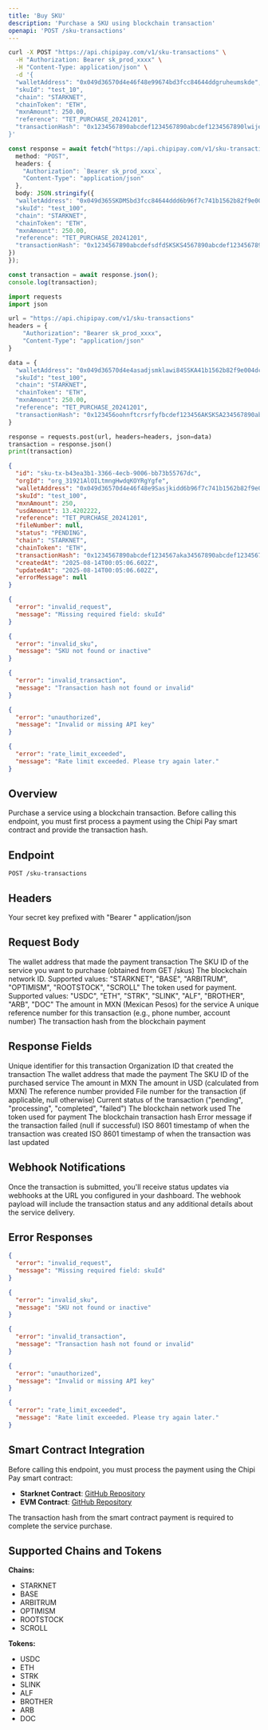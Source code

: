```yaml
---
title: 'Buy SKU'
description: 'Purchase a SKU using blockchain transaction'
openapi: 'POST /sku-transactions'
---
```


<Method name="POST" />

<RequestExample url="https://api.chipipay.com/v1/sku-transactions" method="POST">

```bash cURL
curl -X POST "https://api.chipipay.com/v1/sku-transactions" \
  -H "Authorization: Bearer sk_prod_xxxx" \
  -H "Content-Type: application/json" \
  -d '{
  "walletAddress": "0x049d36570d4e46f48e99674bd3fcc84644ddgruheumskde",
  "skuId": "test_10",
  "chain": "STARKNET",
  "chainToken": "ETH",
  "mxnAmount": 250.00,
  "reference": "TET_PURCHASE_20241201",
  "transactionHash": "0x1234567890abcdef1234567890abcdef1234567890lwijeqijepqeqqaedef"
}'
```

```typescript TypeScript
const response = await fetch("https://api.chipipay.com/v1/sku-transactions", {
  method: "POST",
  headers: {
    "Authorization": `Bearer sk_prod_xxxx`,
    "Content-Type": "application/json"
  },
  body: JSON.stringify({
  "walletAddress": "0x049d365SKDMSbd3fcc84644ddd6b96f7c741b1562b82f9e004dc7",
  "skuId": "test_100",
  "chain": "STARKNET",
  "chainToken": "ETH",
  "mxnAmount": 250.00,
  "reference": "TET_PURCHASE_20241201",
  "transactionHash": "0x1234567890abcdefsdfdSKSKS4567890abcdef1234567890abcdef"
})
});

const transaction = await response.json();
console.log(transaction);
```

```python Python
import requests
import json

url = "https://api.chipipay.com/v1/sku-transactions"
headers = {
    "Authorization": "Bearer sk_prod_xxxx",
    "Content-Type": "application/json"
}

data = {
  "walletAddress": "0x049d36570d4e4asadjsmklawi84SSKA41b1562b82f9e004dc7",
  "skuId": "test_100",
  "chain": "STARKNET",
  "chainToken": "ETH",
  "mxnAmount": 250.00,
  "reference": "TET_PURCHASE_20241201",
  "transactionHash": "0x123456oohnftcrsrfyfbcdef123456AKSKSA234567890abcdef"
}

response = requests.post(url, headers=headers, json=data)
transaction = response.json()
print(transaction)
```

</RequestExample>

<ResponseExample url="https://api.chipipay.com/v1/sku-transactions" method="POST">

```json 200 Response
{
  "id": "sku-tx-b43ea3b1-3366-4ecb-9006-bb73b55767dc",
  "orgId": "org_31921AlOILtmngHwdqKOYRgYgfe",
  "walletAddress": "0x049d36570d4e46f48e9Sasjkidd6b96f7c741b1562b82f9e004dc7",
  "skuId": "test_100",
  "mxnAmount": 250,
  "usdAmount": 13.4202222,
  "reference": "TET_PURCHASE_20241201",
  "fileNumber": null,
  "status": "PENDING",
  "chain": "STARKNET",
  "chainToken": "ETH",
  "transactionHash": "0x1234567890abcdef1234567aka34567890abcdef1234567890abcdef",
  "createdAt": "2025-08-14T00:05:06.602Z",
  "updatedAt": "2025-08-14T00:05:06.602Z",
  "errorMessage": null
}
```

```json 400 Bad Request
{
  "error": "invalid_request",
  "message": "Missing required field: skuId"
}
```

```json 400 Bad Request
{
  "error": "invalid_sku",
  "message": "SKU not found or inactive"
}
```

```json 400 Bad Request
{
  "error": "invalid_transaction",
  "message": "Transaction hash not found or invalid"
}
```

```json 401 Unauthorized
{
  "error": "unauthorized",
  "message": "Invalid or missing API key"
}
```

```json 429 Too Many Requests
{
  "error": "rate_limit_exceeded",
  "message": "Rate limit exceeded. Please try again later."
}
```

</ResponseExample>

## Overview

Purchase a service using a blockchain transaction. Before calling this endpoint, you must first process a payment using the Chipi Pay smart contract and provide the transaction hash.

## Endpoint

```
POST /sku-transactions
```

## Headers

<ParamField header="Authorization" type="string" required>
  Your secret key prefixed with "Bearer "
</ParamField>

<ParamField header="Content-Type" type="string">
  application/json
</ParamField>

## Request Body

<ParamField body="walletAddress" type="string" required>
  The wallet address that made the payment transaction
</ParamField>

<ParamField body="skuId" type="string" required>
  The SKU ID of the service you want to purchase (obtained from GET /skus)
</ParamField>

<ParamField body="chain" type="string" required>
  The blockchain network ID. Supported values: "STARKNET", "BASE", "ARBITRUM", "OPTIMISM", "ROOTSTOCK", "SCROLL"
</ParamField>

<ParamField body="chainToken" type="string" required>
  The token used for payment. Supported values: "USDC", "ETH", "STRK", "SLINK", "ALF", "BROTHER", "ARB", "DOC"
</ParamField>

<ParamField body="mxnAmount" type="number" required>
  The amount in MXN (Mexican Pesos) for the service
</ParamField>

<ParamField body="reference" type="string" required>
  A unique reference number for this transaction (e.g., phone number, account number)
</ParamField>

<ParamField body="transactionHash" type="string" required>
  The transaction hash from the blockchain payment
</ParamField>

## Response Fields

<ParamField body="id" type="string">
  Unique identifier for this transaction
</ParamField>

<ParamField body="orgId" type="string">
  Organization ID that created the transaction
</ParamField>

<ParamField body="walletAddress" type="string">
  The wallet address that made the payment
</ParamField>

<ParamField body="skuId" type="string">
  The SKU ID of the purchased service
</ParamField>

<ParamField body="mxnAmount" type="number">
  The amount in MXN
</ParamField>

<ParamField body="usdAmount" type="number">
  The amount in USD (calculated from MXN)
</ParamField>

<ParamField body="reference" type="string">
  The reference number provided
</ParamField>

<ParamField body="fileNumber" type="string">
  File number for the transaction (if applicable, null otherwise)
</ParamField>

<ParamField body="status" type="string">
  Current status of the transaction ("pending", "processing", "completed", "failed")
</ParamField>

<ParamField body="chain" type="string">
  The blockchain network used
</ParamField>

<ParamField body="chainToken" type="string">
  The token used for payment
</ParamField>

<ParamField body="transactionHash" type="string">
  The blockchain transaction hash
</ParamField>

<ParamField body="errorMessage" type="string">
  Error message if the transaction failed (null if successful)
</ParamField>

<ParamField body="createdAt" type="string">
  ISO 8601 timestamp of when the transaction was created
</ParamField>

<ParamField body="updatedAt" type="string">
  ISO 8601 timestamp of when the transaction was last updated
</ParamField>

## Webhook Notifications

Once the transaction is submitted, you'll receive status updates via webhooks at the URL you configured in your dashboard. The webhook payload will include the transaction status and any additional details about the service delivery.

## Error Responses

<ResponseExample url="https://api.chipipay.com/v1/sku-transactions" method="POST">

```json 400 Bad Request
{
  "error": "invalid_request",
  "message": "Missing required field: skuId"
}
```

```json 400 Bad Request
{
  "error": "invalid_sku",
  "message": "SKU not found or inactive"
}
```

```json 400 Bad Request
{
  "error": "invalid_transaction",
  "message": "Transaction hash not found or invalid"
}
```

```json 401 Unauthorized
{
  "error": "unauthorized",
  "message": "Invalid or missing API key"
}
```

```json 429 Too Many Requests
{
  "error": "rate_limit_exceeded",
  "message": "Rate limit exceeded. Please try again later."
}
```

</ResponseExample>

## Smart Contract Integration

Before calling this endpoint, you must process the payment using the Chipi Pay smart contract:

- **Starknet Contract**: [GitHub Repository](https://github.com/chipipay/chipipay-contracts/blob/main/contracts/ChipiPay.sol)
- **EVM Contract**: [GitHub Repository](https://github.com/chipipay/chipipay-contracts/blob/main/contracts/ChipiPay.sol)

The transaction hash from the smart contract payment is required to complete the service purchase.

## Supported Chains and Tokens

**Chains:**

- STARKNET
- BASE
- ARBITRUM
- OPTIMISM
- ROOTSTOCK
- SCROLL

**Tokens:**

- USDC
- ETH
- STRK
- SLINK
- ALF
- BROTHER
- ARB
- DOC 